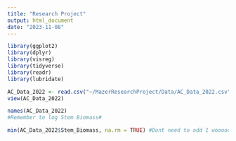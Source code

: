 ```yaml
---
title: "Research Project"
output: html_document
date: "2023-11-08"
---
```

```r

library(ggplot2)
library(dplyr)
library(visreg)
library(tidyverse)
library(readr)
library(lubridate)

```

```r
AC_Data_2022 <- read.csv("~/MazerResearchProject/Data/AC_Data_2022.csv")
view(AC_Data_2022)
```

```r
names(AC_Data_2022)
#Remember to log Stem Biomass#

min(AC_Data_2022$Stem_Biomass, na.rm = TRUE) #Dont need to add 1 wooooo#
```
```r

```